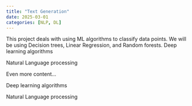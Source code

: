 ```yaml
---
title: "Text Generation"
date: 2025-03-01
categories: [NLP, DL]
---
```


This project deals with using ML algorithms to classify data points. We will be using Decision trees, Linear Regression, and Random forests.
Deep learning algorithms

Natural Language processing

Even more content...

Deep learning algorithms

Natural Language processing
